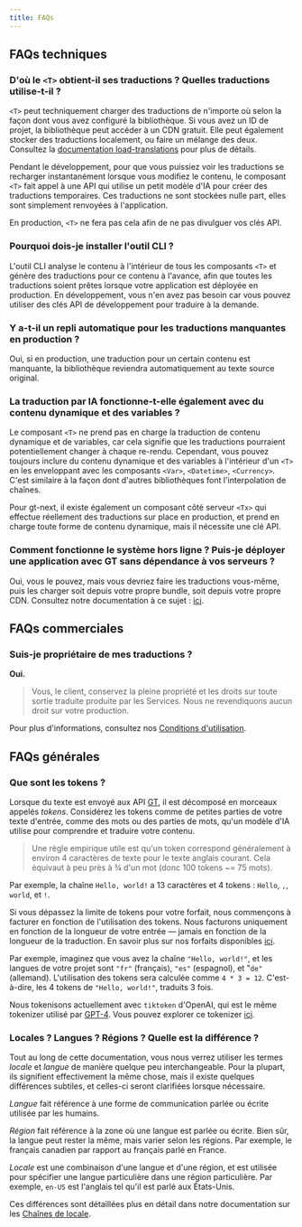```yaml
---
title: FAQs
---
```

## FAQs techniques

### D'où le `<T>` obtient-il ses traductions ? Quelles traductions utilise-t-il ?

`<T>` peut techniquement charger des traductions de n'importe où selon la façon dont vous avez configuré la bibliothèque. 
Si vous avez un ID de projet, la bibliothèque peut accéder à un CDN gratuit. 
Elle peut également stocker des traductions localement, ou faire un mélange des deux. 
Consultez la [documentation load-translations](/docs/next/api/config/load-translations#fetching-translations-from-your-bundle) pour plus de détails.

Pendant le développement, pour que vous puissiez voir les traductions se recharger instantanément lorsque vous modifiez le contenu, le composant `<T>` fait appel à une API qui utilise un petit modèle d'IA pour créer des traductions temporaires. Ces traductions ne sont stockées nulle part, elles sont simplement renvoyées à l'application.

En production, `<T>` ne fera pas cela afin de ne pas divulguer vos clés API.

### Pourquoi dois-je installer l'outil CLI ?

L'outil CLI analyse le contenu à l'intérieur de tous les composants `<T>` et génère des traductions pour ce contenu à l'avance, 
afin que toutes les traductions soient prêtes lorsque votre application est déployée en production. 
En développement, vous n'en avez pas besoin car vous pouvez utiliser des clés API de développement pour traduire à la demande.


### Y a-t-il un repli automatique pour les traductions manquantes en production ?

Oui, si en production, une traduction pour un certain contenu est manquante, la bibliothèque reviendra automatiquement au texte source original.

### La traduction par IA fonctionne-t-elle également avec du contenu dynamique et des variables ?

Le composant `<T>` ne prend pas en charge la traduction de contenu dynamique et de variables, 
car cela signifie que les traductions pourraient potentiellement changer à chaque re-rendu. 
Cependant, vous pouvez toujours inclure du contenu dynamique et des variables à l'intérieur d'un `<T>` en les enveloppant avec 
les composants `<Var>`, `<Datetime>`, `<Currency>`. 
C'est similaire à la façon dont d'autres bibliothèques font l'interpolation de chaînes.

Pour gt-next, il existe également un composant côté serveur `<Tx>` qui effectue réellement des traductions sur place en production, 
et prend en charge toute forme de contenu dynamique, mais il nécessite une clé API.

### Comment fonctionne le système hors ligne ? Puis-je déployer une application avec GT sans dépendance à vos serveurs ?

Oui, vous le pouvez, mais vous devriez faire les traductions vous-même, 
puis les charger soit depuis votre propre bundle, soit depuis votre propre CDN. 
Consultez notre documentation à ce sujet : [ici](/docs/next/api/config/load-translations#fetching-translations-from-your-bundle).

## FAQs commerciales

### Suis-je propriétaire de mes traductions ?

**Oui.** 

> Vous, le client, conservez la pleine propriété et les droits sur toute sortie traduite produite par les Services. Nous ne revendiquons aucun droit sur votre production.

Pour plus d'informations, consultez nos [Conditions d'utilisation](https://generaltranslation.com/terms).

## FAQs générales

### Que sont les tokens ?

Lorsque du texte est envoyé aux API [GT](https://www.generaltranslation.com), il est décomposé en morceaux appelés *tokens*.
Considérez les tokens comme de petites parties de votre texte d'entrée, comme des mots ou des parties de mots, qu'un modèle d'IA utilise pour comprendre et traduire votre contenu.

> Une règle empirique utile est qu'un token correspond généralement à environ 4 caractères de texte pour le texte anglais courant. Cela équivaut à peu près à ¾ d'un mot (donc 100 tokens ~= 75 mots).

Par exemple, la chaîne `Hello, world!` a 13 caractères et 4 tokens : `Hello`, `,`, ` world`, et `!`.

Si vous dépassez la limite de tokens pour votre forfait, nous commençons à facturer en fonction de l'utilisation des tokens. 
Nous facturons uniquement en fonction de la longueur de votre entrée — jamais en fonction de la longueur de la traduction.
En savoir plus sur nos forfaits disponibles [ici](https://generaltranslation.com/pricing).

Par exemple, imaginez que vous avez la chaîne `"Hello, world!"`, et les langues de votre projet sont `"fr"` (français), `"es"` (espagnol), et "`de"` (allemand).
L'utilisation des tokens sera calculée comme `4 * 3 = 12`. C'est-à-dire, les 4 tokens de `"Hello, world!"`, traduits 3 fois.

Nous tokenisons actuellement avec `tiktoken` d'OpenAI, qui est le même tokenizer utilisé par [GPT-4](https://openai.com/index/gpt-4/). Vous pouvez explorer ce tokenizer [ici](https://platform.openai.com/tokenizer).

### Locales ? Langues ? Régions ? Quelle est la différence ?

Tout au long de cette documentation, vous nous verrez utiliser les termes *locale* et *langue* de manière quelque peu interchangeable.
Pour la plupart, ils signifient effectivement la même chose, mais il existe quelques différences subtiles, et celles-ci seront clarifiées lorsque nécessaire.

*Langue* fait référence à une forme de communication parlée ou écrite utilisée par les humains.

*Région* fait référence à la zone où une langue est parlée ou écrite. Bien sûr, la langue peut rester la même, mais varier selon les régions. Par exemple, le français canadien par rapport au français parlé en France.

*Locale* est une combinaison d'une langue et d'une région, et est utilisée pour spécifier une langue particulière dans une région particulière. Par exemple, `en-US` est l'anglais tel qu'il est parlé aux États-Unis.

Ces différences sont détaillées plus en détail dans notre documentation sur les [Chaînes de locale](/docs/reference/locale-strings).